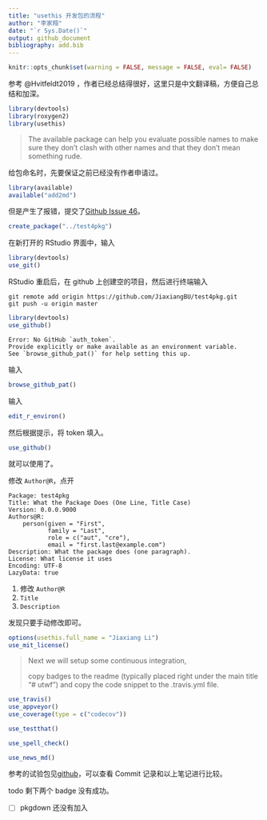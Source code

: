 ```yaml
---
title: "usethis 开发包的流程"
author: "李家翔"
date: "`r Sys.Date()`"
output: github_document
bibliography: add.bib
---
```


```r
knitr::opts_chunk$set(warning = FALSE, message = FALSE, eval= FALSE)
```


参考 @Hvitfeldt2019 ，作者已经总结得很好，这里只是中文翻译稿，方便自己总结和加深。

```r
library(devtools)
library(roxygen2)
library(usethis)
```

>
The available package can help you evaluate possible names to make sure they don’t clash with other names and that they don’t mean something rude.

给包命名时，先要保证之前已经没有作者申请过。

```r
library(available)
available("add2md")
```

但是产生了报错，提交了[Github Issue 46](https://github.com/ropenscilabs/available/issues/46)。


```r
create_package("../test4pkg")
```

在新打开的 RStudio 界面中，输入

```r
library(devtools)
use_git()
```

RStudio 重启后，在 github 上创建空的项目，然后进行终端输入

```
git remote add origin https://github.com/JiaxiangBU/test4pkg.git
git push -u origin master
```


```r
library(devtools)
use_github()
```

```
Error: No GitHub `auth_token`.
Provide explicitly or make available as an environment variable.
See `browse_github_pat()` for help setting this up.
```

输入

```r
browse_github_pat()
```

输入

```r
edit_r_environ()
```

然后根据提示，将 token 填入。

```r
use_github()
```

就可以使用了。

修改 `Author@R`，点开

```
Package: test4pkg
Title: What the Package Does (One Line, Title Case)
Version: 0.0.0.9000
Authors@R: 
    person(given = "First",
           family = "Last",
           role = c("aut", "cre"),
           email = "first.last@example.com")
Description: What the package does (one paragraph).
License: What license it uses
Encoding: UTF-8
LazyData: true
```

1. 修改 `Author@R`
1. `Title`
1. `Description`

发现只要手动修改即可。

```r
options(usethis.full_name = "Jiaxiang Li")
use_mit_license()
```

>
Next we will setup some continuous integration,
>
copy badges to the readme (typically placed right under the main title “# utwf”) and copy the code snippet to the .travis.yml file.

```r
use_travis()
use_appveyor()
use_coverage(type = c("codecov"))
```

```r
use_testthat()
```

```r
use_spell_check()
```

```r
use_news_md()
```

参考的试验包见[github](https://github.com/JiaxiangBU/test4pkg)，可以查看 Commit 记录和以上笔记进行比较。   

todo 剩下两个 badge 没有成功。

- [ ] pkgdown 还没有加入